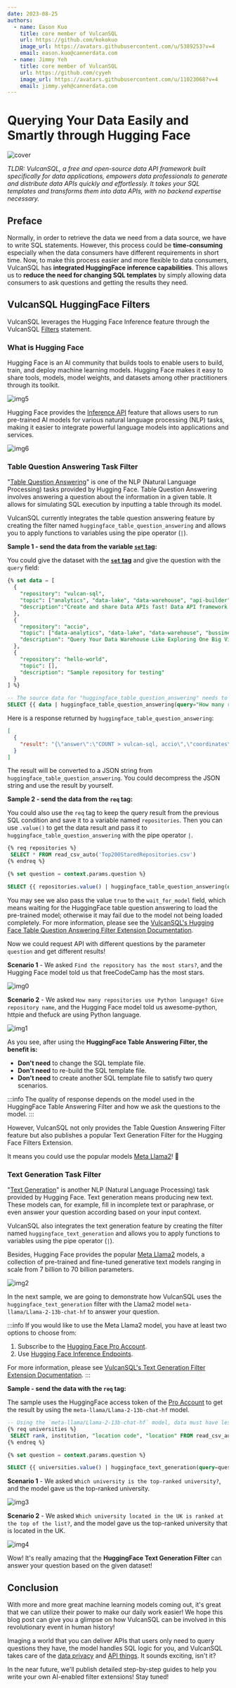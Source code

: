 ```yaml
---
date: 2023-08-25
authors:
  - name: Eason Kuo
    title: core member of VulcanSQL
    url: https://github.com/kokokuo
    image_url: https://avatars.githubusercontent.com/u/5389253?v=4
    email: eason.kuo@cannerdata.com
  - name: Jimmy Yeh
    title: core member of VulcanSQL
    url: https://github.com/cyyeh
    image_url: https://avatars.githubusercontent.com/u/11023068?v=4
    email: jimmy.yeh@cannerdata.com
---
```


# Querying Your Data Easily and Smartly through Hugging Face

![cover](./static/cover-huggingface.jpg)

*TLDR: VulcanSQL, a free and open-source data API framework built specifically for data applications, 
empowers data professionals to generate and distribute data APIs quickly and effortlessly. 
It takes your SQL templates and transforms them into data APIs, with no backend expertise necessary.*

## Preface

Normally, in order to retrieve the data we need from a data source, 
we have to write SQL statements. However, this process could be **time-consuming** 
especially when the data consumers have different requirements in short time. 
Now, to make this process easier and more flexible to data consumers, 
VulcanSQL has **integrated HuggingFace inference capabilities**. This allows us to **reduce 
the need for changing SQL templates** by simply allowing data consumers to ask questions 
and getting the results they need.

<!--truncate-->

## VulcanSQL HuggingFace Filters

VulcanSQL leverages the Hugging Face Inference feature through the VulcanSQL 
[Filters](https://vulcansql.com/docs/develop/advanced#filters) statement.

### What is Hugging Face

Hugging Face is an AI community that builds tools to enable users to build, train, 
and deploy machine learning models. Hugging Face makes it easy to share tools, models, 
model weights, and datasets among other practitioners through its toolkit.

![img5](./static/querying-your-data-easily-and-smartly-through-huggingface/img5.png)

Hugging Face provides the [Inference API](https://huggingface.co/inference-api) feature 
that allows users to run pre-trained AI models for various natural language processing (NLP) 
tasks, making it easier to integrate powerful language models into applications and services.

![img6](./static/querying-your-data-easily-and-smartly-through-huggingface/img6.png)

### Table Question Answering Task Filter

"[Table Question Answering](https://huggingface.co/tasks/table-question-answering)" is one of 
the NLP (Natural Language Processing) tasks provided by Hugging Face. Table Question Answering 
involves answering a question about the information in a given table. It allows for simulating SQL 
execution by inputting a table through its model.

VulcanSQL currently integrates the table question answering feature by creating the filter named 
`huggingface_table_question_answering` and allows you to apply functions to variables using the 
pipe operator (`|`).

**Sample 1 - send the data from the variable [`set` tag](https://www.notion.so/VulcanSQL-edb87d04de074125ab19275e6f63d844?pvs=21):**

You could give the dataset with the **[`set` tag](https://www.notion.so/VulcanSQL-edb87d04de074125ab19275e6f63d844?pvs=21)**
and give the question with the `query` field:

```sql
{% set data = [
  {
    "repository": "vulcan-sql",
    "topic": ["analytics", "data-lake", "data-warehouse", "api-builder"],
    "description":"Create and share Data APIs fast! Data API framework for DuckDB, ClickHouse, Snowflake, BigQuery, PostgreSQL"
  },
  {
    "repository": "accio",
    "topic": ["data-analytics", "data-lake", "data-warehouse", "bussiness-intelligence"],
    "description": "Query Your Data Warehouse Like Exploring One Big View."
  },
  {
    "repository": "hello-world",
    "topic": [],
    "description": "Sample repository for testing"
  }
] %}

-- The source data for "huggingface_table_question_answering" needs to be an array of objects.
SELECT {{ data | huggingface_table_question_answering(query="How many repositories related to data-lake topic?") }} as result
```

Here is a response returned by `huggingface_table_question_answering`:

```json
[
  {
    "result": "{\"answer\":\"COUNT > vulcan-sql, accio\",\"coordinates\":[[0,0],[1,0]],\"cells\":[\"vulcan-sql\",\"accio\"],\"aggregator\":\"COUNT\"}"
  }
]
```

The result will be converted to a JSON string from `huggingface_table_question_answering`.
You could decompress the JSON string and use the result by yourself.

**Sample 2 - send the data from the `req` tag:**

You could also use the `req` tag to keep the query result from the previous SQL condition and save it 
to a variable named `repositories`. Then you can use `.value()` to get the data result and 
pass it to `huggingface_table_question_answering` with the pipe operator `|`.

```sql
{% req repositories %}
 SELECT * FROM read_csv_auto('Top200StaredRepositories.csv')
{% endreq %}

{% set question = context.params.question %}

SELECT {{ repositories.value() | huggingface_table_question_answering(query=question, wait_for_model=true) }} as result
```

You may see we also pass the value `true` to the `wait_for_model` field, 
which means waiting for the HuggingFace table question answering to load the pre-trained model; otherwise it may fail due to the model not being loaded completely. 
For more information, please see the [VulcanSQL's Hugging Face Table Question Answering Filter Extension Documentation](https://vulcansql.com/docs/extensions/huggingface/huggingface-table-question-answering).

Now we could request API with different questions by the parameter `question` and get different results!

**Scenario 1** - We asked `Find the repository has the most stars?`, and the Hugging Face model told us that freeCodeCamp has the most stars.

![img0](static/querying-your-data-easily-and-smartly-through-huggingface/img0.png)

**Scenario 2** - We asked `How many repositories use Python language? Give repository name`, 
and the Hugging Face model told us awesome-python, httpie and thefuck are using Python language.

![img1](static/querying-your-data-easily-and-smartly-through-huggingface/img1.png)

As you see, after using the **HuggingFace Table Answering Filter, the benefit is:** 

- **Don't need** to change the SQL template file.
- **Don't need** to re-build the SQL template file.
- **Don't need** to create another SQL template file to satisfy two query scenarios.

:::info
The quality of response depends on the model used in the HuggingFace Table Answering Filter and how we ask the questions to the model.
:::

However, VulcanSQL not only provides the Table Question Answering Filter feature 
but also publishes a popular Text Generation Filter for the Hugging Face Filters Extension.

It means you could use the popular models [Meta Llama2](https://ai.meta.com/llama/)! 🥳

### Text Generation Task Filter

"[Text Generation](https://huggingface.co/tasks/text-generation)" is another NLP 
(Natural Language Processing) task provided by Hugging Face. Text generation means producing 
new text. These models can, for example, fill in incomplete text or paraphrase, 
or even answer your question according based on your input context.

VulcanSQL also integrates the text generation feature by creating the filter named 
`huggingface_text_generation` and allows you to apply functions to variables using 
the pipe operator (`|`).

Besides, Hugging Face provides the popular [Meta Llama2](https://huggingface.co/meta-llama) models, 
a collection of pre-trained and fine-tuned generative text models ranging in scale from 7 billion to 
70 billion parameters.

![img2](static/querying-your-data-easily-and-smartly-through-huggingface/img2.png)

In the next sample, we are going to demonstrate how VulcanSQL uses the `huggingface_text_generation` filter 
with the Llama2 model `meta-llama/Llama-2-13b-chat-hf` to answer your question.

:::info
If you would like to use the Meta Llama2 model, you have at least two options to choose from:

1. Subscribe to the [Hugging Face Pro Account](https://huggingface.co/pricing#pro).
2. Use [Hugging Face Inference Endpoints](https://huggingface.co/inference-endpoints).

For more information, please see [VulcanSQL's Text Generation Filter Extension Documentation](https://vulcansql.com/docs/extensions/huggingface/huggingface-text-generation).
:::

**Sample - send the data with the `req` tag:**

The sample uses the HuggingFace access token of the [Pro Account](https://huggingface.co/pricing#pro) to get 
the result by using the `meta-llama/Llama-2-13b-chat-hf` model.

```sql
-- Using the `meta-llama/Llama-2-13b-chat-hf` model, data must have less than 4096 tokens, so need to limit data row and column for universities.
{% req universities %}
 SELECT rank, institution, "location code", "location" FROM read_csv_auto('2023-QS-World-University-Rankings.csv') LIMIT 100
{% endreq %}

{% set question = context.params.question %}

SELECT {{ universities.value() | huggingface_text_generation(query=question, model="meta-llama/Llama-2-13b-chat-hf", wait_for_model=true) }} as result
```

**Scenario 1** - We asked `Which university is the top-ranked university?`, and the model gave us the top-ranked university.

![img3](static/querying-your-data-easily-and-smartly-through-huggingface/img3.png)

**Scenario 2** - We asked `Which university located in the UK is ranked at the top of the list?`, 
and the model gave us the top-ranked university that is located in the UK.

![img4](static/querying-your-data-easily-and-smartly-through-huggingface/img4.png)

Wow! It's really amazing that the **HuggingFace Text Generation Filter** can answer your question 
based on the given dataset!

## Conclusion

With more and more great machine learning models coming out, it's great that we can utilize their power to make our daily work easier!
We hope this blog post can give you a glimpse on how VulcanSQL can be involved in this revolutionary event in human history!

Imaging a world that you can deliver APIs that users only need to query questions they have, the model handles SQL logic for you, 
and VulcanSQL takes care of the [data privacy](../docs/data-privacy/overview) and [API things](../docs/api-plugin/overview). It sounds exciting, isn't it?

In the near future, we'll publish detailed step-by-step guides to help you write your own AI-enabled filter extensions! Stay tuned!


